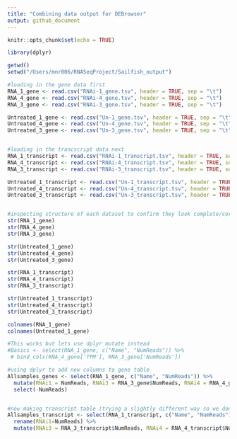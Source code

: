 ```yaml
---
title: "Combining data output for DEBrowser"
output: github_document
---
```





```r
knitr::opts_chunk$set(echo = TRUE)
```



```r
library(dplyr)
```

```r
getwd()
setwd("/Users/mnr006/RNASeqProject/Sailfish_output")

#loading in the gene data first
RNA_1_gene <- read.csv("RNAi-1_gene.tsv", header = TRUE, sep = "\t")
RNA_4_gene <- read.csv("RNAi-4_gene.tsv", header = TRUE, sep = "\t")
RNA_3_gene <- read.csv("RNAi-3_gene.tsv", header = TRUE, sep = "\t")

Untreated_1_gene <- read.csv("Un-1_gene.tsv", header = TRUE, sep = "\t")
Untreated_4_gene <- read.csv("Un-4_gene.tsv", header = TRUE, sep = "\t")
Untreated_3_gene <- read.csv("Un-3_gene.tsv", header = TRUE, sep = "\t")


#loading in the trancscript data next
RNA_1_transcript <- read.csv("RNAi-1_transcript.tsv", header = TRUE, sep = "\t")
RNA_4_transcript <- read.csv("RNAi-4_transcript.tsv", header = TRUE, sep = "\t")
RNA_3_transcript <- read.csv("RNAi-3_transcript.tsv", header = TRUE, sep = "\t")

Untreated_1_transcript <- read.csv("Un-1_transcript.tsv", header = TRUE, sep = "\t")
Untreated_4_transcript <- read.csv("Un-4_transcript.tsv", header = TRUE, sep = "\t")
Untreated_3_transcript <- read.csv("Un-3_transcript.tsv", header = TRUE, sep = "\t")


#inspecting structure of each dataset to confirm they look complete/correct/comparable
str(RNA_1_gene)
str(RNA_4_gene)
str(RNA_3_gene)

str(Untreated_1_gene)
str(Untreated_4_gene)
str(Untreated_3_gene)

str(RNA_1_transcript)
str(RNA_4_transcript)
str(RNA_3_transcript)

str(Untreated_1_transcript)
str(Untreated_4_transcript)
str(Untreated_3_transcript)

colnames(RNA_1_gene)
colnames(Untreated_1_gene)
```


```r
#This works but lets use dplyr mutate instead
#Basics <- select(RNA_1_gene, c("Name", "NumReads")) %>%
 # bind_cols(RNA_4_gene['TPM'], RNA_3_gene['NumReads'])

#using dplyr to add new columns to gene table
Allsamples_genes <- select(RNA_1_gene, c("Name", "NumReads")) %>%
  mutate(RNAi1 = NumReads, RNAi3 = RNA_3_gene$NumReads, RNAi4 = RNA_4_gene$NumReads, Ctrl1 = Untreated_1_gene$NumReads, Ctrl3 = Untreated_3_gene$NumReads, Ctrl4 = Untreated_4_gene$NumReads) %>%
  select(-NumReads)


#now making transcript table (trying a slightly different way so we don't need to go back and unselect the NumReads from the first part)
Allsamples_transcript <- select(RNA_1_transcript, c("Name", "NumReads")) %>%
  rename(RNAi1=NumReads) %>% 
  mutate(RNAi3 = RNA_3_transcript$NumReads, RNAi4 = RNA_4_transcript$NumReads, Ctrl1 = Untreated_1_transcript$NumReads, Ctrl3 = Untreated_3_transcript$NumReads, Ctrl4 = Untreated_4_transcript$NumReads)

```







